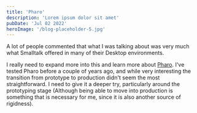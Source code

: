 ```yaml
---
title: 'Pharo'
description: 'Lorem ipsum dolor sit amet'
pubDate: 'Jul 02 2022'
heroImage: '/blog-placeholder-5.jpg'
---
```



A lot of people commented that what I was talking about was very much what
Smalltalk offered in many of their Desktop environments.

I really need to expand more into this and learn more about
[Pharo](https://pharo.org/). I've tested Pharo before a couple of
years ago, and while very interesting the transition from prototype to
production didn't seem the most straightforward. I need to give it a
deeper try, particularly around the prototyping stage (Although being
able to move into production is something that is necessary for me,
since it is also another source of rigidness).
